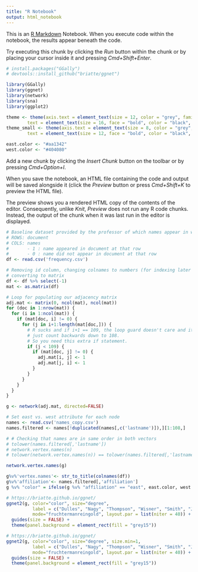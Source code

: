 ```yaml
---
title: "R Notebook"
output: html_notebook
---
```


This is an [R Markdown](http://rmarkdown.rstudio.com) Notebook. When you execute code within the notebook, the results appear beneath the code. 

Try executing this chunk by clicking the *Run* button within the chunk or by placing your cursor inside it and pressing *Cmd+Shift+Enter*. 

```r
# install.packages("GGally")
# devtools::install_github("briatte/ggnet")

library(GGally)
library(ggnet)
library(network)
library(sna)
library(ggplot2)

theme <- theme(axis.text = element_text(size = 12, color = "grey", family = "Times"),
        text = element_text(size = 16, face = "bold", color = "black", family = "Times"))
theme_small <- theme(axis.text = element_text(size = 8, color = "grey", family = "Times"),
        text = element_text(size = 12, face = "bold", color = "black", family = "Times"))

east.color <- "#aa1342"
west.color <- "#404080"
```

Add a new chunk by clicking the *Insert Chunk* button on the toolbar or by pressing *Cmd+Option+I*.

When you save the notebook, an HTML file containing the code and output will be saved alongside it (click the *Preview* button or press *Cmd+Shift+K* to preview the HTML file). 

The preview shows you a rendered HTML copy of the contents of the editor. Consequently, unlike *Knit*, *Preview* does not run any R code chunks. Instead, the output of the chunk when it was last run in the editor is displayed.

```r
# Baseline dataset provided by the professor of which names appear in which document
# ROWS: document
# COLS: names
#       - 1 : name appeared in document at that row
#       - 0 : name did not appear in document at that row
df <- read.csv('frequency.csv')

# Removing id column, changing colnames to numbers (for indexing later on),
# converting to matrix
df <- df %>% select(-1) 
mat <- as.matrix(df)

# Loop for populating our adjacency matrix
adj.mat <- matrix(0, ncol(mat), ncol(mat))
for (doc in 1:nrow(mat)) {
  for (i in 1:ncol(mat)) {
    if (mat[doc, i] != 0) {
      for (j in i+1:length(mat[doc,])) {
        # R sucks and if i+1 == 109, the loop guard doesn't care and it will 
        # just count backwards down to 108.
        # So you need this extra if statement.
        if (j < 109) {
          if (mat[doc, j] != 0) {
            adj.mat[i, j] <- 1
            adj.mat[j, i] <- 1
          }
        }
      }
    }
  }
}
```

```r
g <- network(adj.mat, directed=FALSE)

# Set east vs. west attribute for each node
names <- read.csv('names_copy.csv')
names.filtered <- names[!duplicated(names[,c('lastname')]),][1:108,]

# # Checking that names are in same order in both vectors
# tolower(names.filtered[,'lastname'])
# network.vertex.names(n)
# tolower(network.vertex.names(n)) == tolower(names.filtered[,'lastname'])

network.vertex.names(g)

g%v%'vertex.names'<- str_to_title(colnames(df))
g%v%'affiliation'<- names.filtered[,'affiliation']
g %v% "color" = ifelse(g %v% "affiliation" == "east", east.color, west.color)
```

```r
# https://briatte.github.io/ggnet/
ggnet2(g, color="color", size="degree",
          label = c("Dulles", "Nagy", "Thompson", "Wisner", "Smith", "Joyce", "Kadar"), label.color="white",
          mode="fruchtermanreingold", layout.par = list(niter = 40)) +
  guides(size = FALSE) +
  theme(panel.background = element_rect(fill = "grey15"))
```

```r
# https://briatte.github.io/ggnet/
ggnet2(g, color="color", size="degree", size.min=1,
          label = c("Dulles", "Nagy", "Thompson", "Wisner", "Smith", "Joyce", "Kadar"), label.color="white",
          mode="fruchtermanreingold", layout.par = list(niter = 40)) +
  guides(size = FALSE) +
  theme(panel.background = element_rect(fill = "grey15"))
```